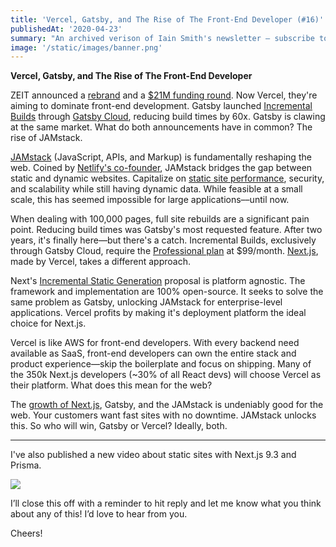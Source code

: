 ```yaml
---
title: 'Vercel, Gatsby, and The Rise of The Front-End Developer (#16)'
publishedAt: '2020-04-23'
summary: "An archived verison of Iain Smith's newsletter – subscribe to get early access."
image: '/static/images/banner.png'
---
```


**Vercel, Gatsby, and The Rise of The Front-End Developer**

ZEIT announced a [rebrand](https://vercel.com/blog/zeit-is-now-vercel) and a [$21M funding round](https://www.businessinsider.com/vercel-zeit-pitch-deck-21-million-accel-github-ceo-2020-4?IR=T). Now Vercel, they're aiming to dominate front-end development. Gatsby launched [Incremental Builds](https://www.gatsbyjs.org/blog/2020-04-22-announcing-incremental-builds/) through [Gatsby Cloud](https://www.gatsbyjs.com/), reducing build times by 60x. Gatsby is clawing at the same market. What do both announcements have in common? The rise of JAMstack.

[JAMstack](https://jamstack.org/) (JavaScript, APIs, and Markup) is fundamentally reshaping the web. Coined by [Netlify's co-founder](https://en.wikipedia.org/wiki/Netlify#JAMstack), JAMstack bridges the gap between static and dynamic websites. Capitalize on [static site performance](https://iainsmith.me/blog/next-prisma), security, and scalability while still having dynamic data. While feasible at a small scale, this has seemed impossible for large applications––until now.

When dealing with 100,000 pages, full site rebuilds are a significant pain point. Reducing build times was Gatsby's most requested feature. After two years, it's finally here––but there's a catch. Incremental Builds, exclusively through Gatsby Cloud, require the [Professional plan](https://www.gatsbyjs.com/pricing/) at $99/month. [Next.js](https://nextjs.org/), made by Vercel, takes a different approach.

Next's [Incremental Static Generation](https://github.com/zeit/next.js/discussions/11552) proposal is platform agnostic. The framework and implementation are 100% open-source. It seeks to solve the same problem as Gatsby, unlocking JAMstack for enterprise-level applications. Vercel profits by making it's deployment platform the ideal choice for Next.js.

Vercel is like AWS for front-end developers. With every backend need available as SaaS, front-end developers can own the entire stack and product experience––skip the boilerplate and focus on shipping. Many of the 350k Next.js developers (~30% of all React devs) will choose Vercel as their platform. What does this mean for the web?

The [growth of Next.js](https://masteringnextjs.com/learn-next-js), Gatsby, and the JAMstack is undeniably good for the web. Your customers want fast sites with no downtime. JAMstack unlocks this. So who will win, Gatsby or Vercel? Ideally, both.

---

I've also published a new video about static sites with Next.js 9.3 and Prisma.

[![](https://i.imgur.com/9uDpdO4.png)](https://www.youtube.com/watch?v=wk-dUsLUADg)

I’ll close this off with a reminder to hit reply and let me know what you think about any
of this! I’d love to hear from you.

Cheers!
